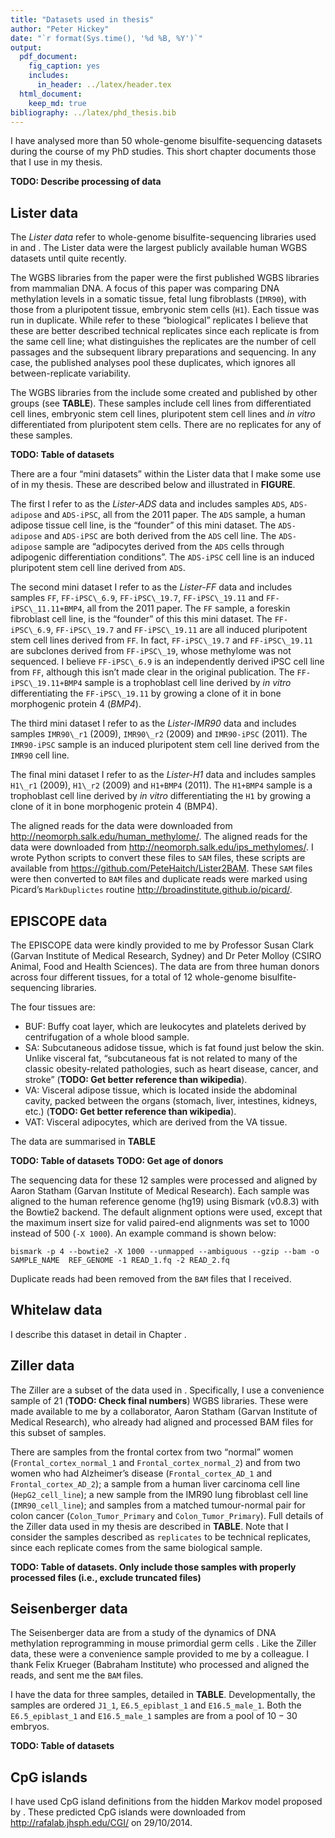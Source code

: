 ```yaml
---
title: "Datasets used in thesis"
author: "Peter Hickey"
date: "`r format(Sys.time(), '%d %B, %Y')`"
output:
  pdf_document:
    fig_caption: yes
    includes:
      in_header: ../latex/header.tex
  html_document:
    keep_md: true
bibliography: ../latex/phd_thesis.bib
---
```


\chapter{Datasets used in thesis}\label{chap:datasets}

\section{Chapter overview}

I have analysed more than 50 whole-genome bisulfite-sequencing datasets during the course of my PhD studies. This short chapter documents those that I use in my thesis.

__TODO: Describe processing of data__

## Lister data

The _Lister data_ refer to whole-genome bisulfite-sequencing libraries used in \cite{Lister:2009hy} and \cite{Lister:2011kg}. The Lister data were the largest publicly available human WGBS datasets until quite recently.

The WGBS libraries from the \cite{Lister:2009hy} paper were the first published WGBS libraries from mammalian DNA. A focus of this paper was comparing DNA methylation levels in a somatic tissue, fetal lung fibroblasts (`IMR90`), with those from a pluripotent tissue, embryonic stem cells (`H1`). Each tissue was run in duplicate. While \cite{Lister:2009hy} refer to these "biological" replicates I believe that these are better described technical replicates since each replicate is from the same cell line; what distinguishes the replicates are the number of cell passages and the subsequent library preparations and sequencing. In any case, the published analyses pool these duplicates, which ignores all between-replicate variability.

The WGBS libraries from the \cite{Lister:2011kg} include some created and published by other groups (see __TABLE__). These samples include cell lines from differentiated cell lines, embryonic stem cell lines, pluripotent stem cell lines and _in vitro_ differentiated from pluripotent stem cells. There are no replicates for any of these samples.

__TODO: Table of datasets__

There are a four "mini datasets" within the Lister data that I make some use of in my thesis. These are described below and illustrated in __FIGURE__.

The first I refer to as the _Lister-ADS_ data and includes samples `ADS`, `ADS-adipose` and `ADS-iPSC`, all from the 2011 paper. The `ADS` sample, a human adipose tissue cell line, is the "founder" of this mini dataset. The `ADS-adipose` and `ADS-iPSC` are both derived from the `ADS` cell line. The `ADS-adipose` sample are "adipocytes derived from the `ADS` cells through adipogenic differentiation conditions". The `ADS-iPSC` cell line is an induced pluripotent stem cell line derived from `ADS`.

The second mini dataset I refer to as the _Lister-FF_ data and includes samples `FF`, `FF-iPSC\_6.9`, `FF-iPSC\_19.7`, `FF-iPSC\_19.11` and `FF-iPSC\_11.11+BMP4`, all from the 2011 paper. The `FF` sample, a foreskin fibroblast cell line, is the "founder" of this this mini dataset. The `FF-iPSC\_6.9`, `FF-iPSC\_19.7` and `FF-iPSC\_19.11` are all induced pluripotent stem cell lines derived from `FF`. In fact, `FF-iPSC\_19.7` and `FF-iPSC\_19.11` are subclones derived from `FF-iPSC\_19`, whose methylome was not sequenced. I believe `FF-iPSC\_6.9` is an independently derived iPSC cell line from `FF`, although this isn't made clear in the original publication. The `FF-iPSC\_19.11+BMP4` sample is a trophoblast cell line derived by _in vitro_ differentiating the `FF-iPSC\_19.11` by growing a clone of it in bone morphogenic protein 4 (_BMP4_).

The third mini dataset I refer to as the _Lister-IMR90_ data and includes samples `IMR90\_r1` (2009), `IMR90\_r2` (2009) and `IMR90-iPSC` (2011). The `IMR90-iPSC` sample is an induced pluripotent stem cell line derived from the `IMR90` cell line.

The final mini dataset I refer to as the _Lister-H1_ data and includes samples `H1\_r1` (2009), `H1\_r2` (2009) and `H1+BMP4` (2011). The `H1+BMP4` sample is a trophoblast cell line derived by _in vitro_ differentiating the `H1` by growing a clone of it in bone morphogenic protein 4 (BMP4).

The aligned reads for the \cite{Lister:2009hy} data were downloaded from [http://neomorph.salk.edu/human_methylome/](http://neomorph.salk.edu/human_methylome/). The aligned reads for the \cite{Lister:2011kg} data were downloaded from [http://neomorph.salk.edu/ips_methylomes/](http://neomorph.salk.edu/ips_methylomes/). I wrote Python scripts to convert these files to `SAM` files, these scripts are available from [https://github.com/PeteHaitch/Lister2BAM](https://github.com/PeteHaitch/Lister2BAM). These `SAM` files were then converted to `BAM` files and duplicate reads were marked using Picard's `MarkDuplictes` routine [http://broadinstitute.github.io/picard/](http://broadinstitute.github.io/picard/).

## EPISCOPE data

The EPISCOPE data were kindly provided to me by Professor Susan Clark (Garvan Institute of Medical Research, Sydney) and Dr Peter Molloy (CSIRO Animal, Food and Health Sciences). The data are from three human donors across four different tissues, for a total of 12 whole-genome bisulfite-sequencing libraries.

The four tissues are:

* BUF: Buffy coat layer, which are leukocytes and platelets derived by centrifugation of a whole blood sample.
* SA: Subcutaneous adidose tissue, which is fat found just below the skin. Unlike visceral fat, "subcutaneous fat is not related to many of the classic obesity-related pathologies, such as heart disease, cancer, and stroke" (__TODO: Get better reference than wikipedia__).
* VA: Visceral adipose tissue, which is located inside the abdominal cavity, packed between the organs (stomach, liver, intestines, kidneys, etc.) (__TODO: Get better reference than wikipedia__).
* VAT: Visceral adipocytes, which are derived from the VA tissue.

The data are summarised in __TABLE__

__TODO: Table of datasets__
__TODO: Get age of donors__

The sequencing data for these 12 samples were processed and aligned by Aaron Statham (Garvan Institute of Medical Research). Each sample was aligned to the human reference genome (hg19) using Bismark (v0.8.3) with the Bowtie2 backend. The default alignment options were used, except that the maximum insert size for valid paired-end alignments was set to 1000 instead of 500 (`-X 1000`). An example command is shown below:

```
bismark -p 4 --bowtie2 -X 1000 --unmapped --ambiguous --gzip --bam -o SAMPLE_NAME  REF_GENOME -1 READ_1.fq -2 READ_2.fq
```

Duplicate reads had been removed from the `BAM` files that I received.

## Whitelaw data

I describe this dataset in detail in Chapter \ref{chap:avy}.

## Ziller data

The Ziller are a subset of the data used in \cite{Ziller:2013fs}. Specifically, I use a convenience sample of 21 (__TODO: Check final numbers__) WGBS libraries. These were made available to me by a collaborator, Aaron Statham (Garvan Institute of Medical Research), who already had aligned and processed BAM files for this subset of samples.

There are samples from the frontal cortex from two "normal" women (`Frontal_cortex_normal_1` and `Frontal_cortex_normal_2`) and from two women who had Alzheimer's disease (`Frontal_cortex_AD_1` and `Frontal_cortex_AD_2`); a sample from a human liver carcinoma cell line (`HepG2_cell_line`); a new sample from the IMR90 lung fibroblast cell line (`IMR90_cell_line`); and samples from a matched tumour-normal pair for colon cancer (`Colon_Tumor_Primary` and `Colon_Tumor_Primary`). Full details of the Ziller data used in my thesis are described in __TABLE__. Note that I consider the samples described as `replicates` to be technical replicates, since each replicate comes from the same biological sample.

__TODO: Table of datasets. Only include those samples with properly processed files (i.e., exclude truncated files)__

## Seisenberger data

The Seisenberger data are from a study of the dynamics of DNA methylation reprogramming in mouse primordial germ cells \cite{Seisenberger:2012ko}. Like the Ziller data, these were a convenience sample provided to me by a colleague. I thank Felix Krueger (Babraham Institute) who processed and aligned the reads, and sent me the `BAM` files.

I have the data for three samples, detailed in __TABLE__. Developmentally, the samples are ordered `J1_1`, `E6.5_epiblast_1` and `E16.5_male_1`. Both the `E6.5_epiblast_1` and `E16.5_male_1` samples are from a pool of $10-30$ embryos.

__TODO: Table of datasets__

## CpG islands

I have used CpG island definitions from the hidden Markov model proposed by \cite{@Wu:2010do}. These predicted CpG islands were downloaded from [http://rafalab.jhsph.edu/CGI/](http://rafalab.jhsph.edu/CGI/) on 29/10/2014.
